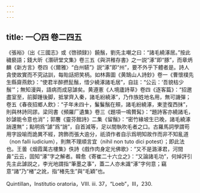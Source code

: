 ```yaml
---
---
---
```

title: 一〇四 卷二四五
---




《張裕》（出《三國志》或《啓顔録》）饒鬚，劉先主嘲之曰：“諸毛繞涿居。”按此穢褻語；錢大昕《潛研堂文集》卷三五《與洪稚存書》之一説“涿”即“豚”，而章炳麟《新方言》卷四《〈爾雅〉“白州驠”》説“涿”即“州”，要不外乎下體者是。詩人貪使故實而不究詁訓，每貽話把笑柄。如林壽圖《黄鵠山人詩鈔》卷一《曹懷樸先生縣齋燕飲》：“使君半醉撚髭鬚，惜少繞涿諸毛居”，自註：“公云：‘吾貌枯少鬚’”；無知漫與，語病而成惡謔矣。黄遵憲《人境廬詩草》卷四《逐客篇》：“招邀盡室至，前脚踵後脚，抵掌齊入秦，諸毛紛繞涿”，乃作族姓地名用，無可譏彈；卷五《春夜招鄉人飲》：“子年未四十，鬑鬑鬚在頰，諸毛紛繞涿，東塗復西抹”，則與林詩同謬。梁同書《頻羅厂遺集》卷三《題項一鳴贅髯》：“題詩客亦繞諸毛，妙謔能令意也消”；郭麐《靈芬館詩》二集《留鬚》：“密竹緣坡生已晚，諸毛繞涿誚還無”；點明爲“謔”爲“誚”，自首減等，足以間執吹毛者之口。古羅馬詞學謂苟用字設喻而詭異不經，誇飾而張大逾分，祇須作者自示爲明知故作而非不知亂道（non falli iudicium），則無不理順言宜（nihil non tuto dici potest）；即此法也。王曇《烟霞萬古樓集》佚詩《戲作肉身定光佛歌》：“又不是潞涿君，河間鼻”云云，固知“涿”字之解者。韓愈《寄崔二十六立之》：“又論諸毛功”，何焯評引先主此謔説之，李光地謂指“筆墨之事”，蓋二人亦未識“涿”字何意；竊意“諸”乃“楮”之訛，指“楮先生”與“毛穎”也。

Quintillan，Institutio oratoria，VIII. iii. 37，“Loeb”，III，230.